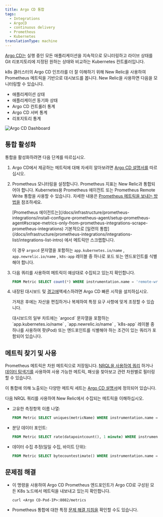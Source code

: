 ```yaml
---
title: Argo CD 통합
tags:
  - Integrations
  - ArgoCD
  - continuous delivery
  - Prometheus
  - Kubernetes
translationType: machine
---
```



[Argo CD는](https://argoproj.github.io/) 실행 중인 모든 애플리케이션을 지속적으로 모니터링하고 라이브 상태를 Git 리포지토리에 지정된 원하는 상태와 비교하는 Kubernetes 컨트롤러입니다.

k8s 클러스터의 Argo CD 인프라를 더 잘 이해하기 위해 New Relic을 사용하여 Prometheus 메트릭을 기반으로 대시보드를 봅니다. New Relic을 사용하면 다음을 모니터링할 수 있습니다.

* 애플리케이션 상태
* 애플리케이션 동기화 상태
* Argo CD 컨트롤러 통계
* Argo CD 서버 통계
* 리포지토리 통계

<img
  title="Argo CD Dashboard"
  alt="Argo CD Dashboard"
  src={kubernetesArgoCDDashboard}
/>

## 통합 활성화

통합을 활성화하려면 다음 단계를 따르십시오.

1. Argo CD에서 제공하는 메트릭에 대해 자세히 알아보려면 [Argo CD 설명서를](https://argo-cd.readthedocs.io/en/stable/operator-manual/metrics/) 따르십시오.

2. Prometheus 모니터링을 설정합니다. Prometheus 지표는 New Relic과 통합되어야 합니다. Kubernetes용 Prometheus 에이전트 또는 Prometheus Remote Write 통합을 사용할 수 있습니다. 자세한 내용은 [Prometheus 메트릭을 보내는 방법을](/docs/infrastructure/prometheus-integrations/get-started/send-prometheus-metric-data-new-relic/) 참조하세요.

   <Callout variant="important">
     [Prometheus 에이전트는](/docs/infrastructure/prometheus-integrations/install-configure-prometheus-agent/setup-prometheus-agent#scrape-metrics-only-from-prometheus-integrations-scrape-prometheus-integrations) 기본적으로 [일련의 통합](/docs/infrastructure/prometheus-integrations/integrations-list/integrations-list-intro) 에서 메트릭만 스크랩합니다.

     이 경우 `argocd` 문자열을 포함하는 `app.kubernetes.io/name` , `app.newrelic.io/name` , `k8s-app` 레이블 중 하나로 포드 또는 엔드포인트를 식별해야 합니다.
   </Callout>

3. 다음 쿼리를 사용하여 메트릭이 예상대로 수집되고 있는지 확인합니다.

   ```sql
   FROM Metric SELECT count(*) WHERE instrumentation.name = 'remote-write' AND metricName LIKE 'argocd_%' FACET metricName LIMIT MAX
   ```

4. [](https://newrelic.com/instant-observability/argocd-quickstart)내장된 대시보드 및 [경고에](/docs/alerts-applied-intelligence/new-relic-alerts/learn-alerts/introduction-alerts/)액세스하려면 Argo CD 빠른 시작을 설치하십시오.

   가져온 후에는 자산을 편집하거나 복제하여 특정 요구 사항에 맞게 조정할 수 있습니다.

   <Callout variant="important">
     대시보드의 일부 차트에는 `argocd` 문자열을 포함하는 `app.kubernetes.io/name` , `app.newrelic.io/name` , `k8s-app` 레이블 중 하나를 사용하여 팟(Pod) 또는 엔드포인트를 식별해야 하는 조건이 있는 쿼리가 포함되어 있습니다.
   </Callout>

## 메트릭 찾기 및 사용

Prometheus 메트릭은 차원 메트릭으로 저장됩니다. [NRQL을 사용하여 쿼리](/docs/telemetry-data-platform/get-data/apis/query-metric-data-type/) 하거나 [데이터 탐색기를](/docs/query-your-data/explore-query-data/browse-data/introduction-data-explorer/) 사용하여 사용 가능한 메트릭, 패싯을 찾아보고 관련 차원별로 필터링할 수 있습니다.

이 통합에 의해 노출되는 다양한 메트릭 세트는 [Argo CD 설명서](https://argo-cd.readthedocs.io/en/stable/operator-manual/metrics/)에 정의되어 있습니다.

다음 NRQL 쿼리를 사용하여 New Relic에서 수집되는 메트릭을 이해하십시오.

* 고유한 측정항목 이름 나열:

  ```sql
  FROM Metric SELECT uniques(metricName) WHERE instrumentation.name = 'remote-write' AND metricName LIKE 'argocd_%' LIMIT MAX
  ```

* 분당 데이터 포인트:

  ```sql
  FROM Metric SELECT rate(datapointcount(), 1 minute) WHERE instrumentation.name = 'remote-write' AND metricName LIKE 'argocd_%' LIMIT MAX
  ```

* 데이터 수집 추정(일일 수집, 바이트 단위):

  ```sql
  FROM Metric SELECT bytecountestimate() WHERE instrumentation.name = 'remote-write' AND metricName LIKE 'argocd_%' SINCE 1 day ago
  ```

## 문제점 해결

* 이 명령을 사용하여 Argo CD Prometheus 엔드포인트가 Argo CD로 구성된 모든 K8s 노드에서 메트릭을 내보내고 있는지 확인합니다.

  ```
  curl <Argo CD-Pod-IP>:8082/metrics
  ```

* Prometheus 통합에 대한 특정 [문제 해결 지침을](/docs/infrastructure/prometheus-integrations/install-configure-prometheus-agent/troubleshooting-guide/) 확인할 수도 있습니다.